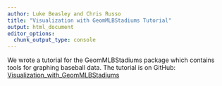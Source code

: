 ---
author: Luke Beasley and Chris Russo
title: "Visualization with GeomMLBStadiums Tutorial"
output: html_document
editor_options: 
  chunk_output_type: console
---

We wrote a tutorial for the GeomMLBStadiums package which contains tools for graphing baseball data. The tutorial is on GitHub: [Visualization_with_GeomMLBStadiums](https://github.com/cfrusso/Visualization_with_GeomMLBStadiums/blob/master/geommlbstadiums_tutorial.md)

